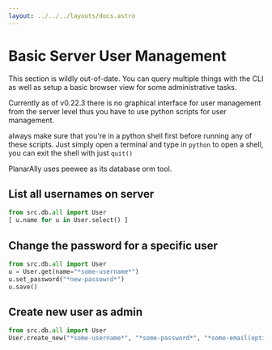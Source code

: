 ```yaml
---
layout: ../../../layouts/docs.astro
---
```



# Basic Server User Management

<Info>
    This section is wildly out-of-date. You can query multiple things with the CLI as well as setup a basic browser
    view for some administrative tasks.
</Info>

Currently as of v0.22.3 there is no graphical interface for user management from the server level thus you have to use python scripts for user management.

always make sure that you're in a python shell first before running any of these scripts. Just simply open a terminal and type in `python` to open a shell, you can exit the shell with just `quit()`

PlanarAlly uses peewee as its database orm tool.

## List all usernames on server

```python
from src.db.all import User
[ u.name for u in User.select() ]
```

## Change the password for a specific user

```python
from src.db.all import User
u = User.get(name="*some-username*")
u.set_password("*new-passowrd*")
u.save()
```

## Create new user as admin

```python
from src.db.all import User
User.create_new("*some-username*", "*some-password*", "*some-email(optional)")
```
